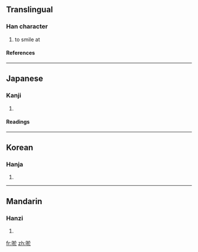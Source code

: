 ==Translingual==
===Han character===
{{Han char|rn=30|rad=口|as=08|sn=11|four=6803<sub>3</sub>|canj=口卜尸卜 (RYSY)}}
# to smile at
====References====
{{Han ref|kx=0194.030|dkj=03774|dj=0414.100|hdz=10645.050|uh=5539|ud=21817|bh=D4A5|bd=54437}}
----
==Japanese==
===Kanji===
{{ja-kanji|grade=|rs=口08}}
# {{defn|Japanese}} 
====Readings====
{{ja-readings|on=[[よ]] (yo)|kun=[[わらう]] (warau)}}
----
==Korean==
===Hanja===
{{ko-hanja|hangeul=어|rv=eo|mr=ŏ}}
# {{defn|Korean}}
----
==Mandarin==
===Hanzi===
{{cmn-hanzi|pin=[[yū]] (yu1)|wg=yü<sup>1</sup>}}
# {{defn|Mandarin}}

[[fr:唹]]
[[zh:唹]]